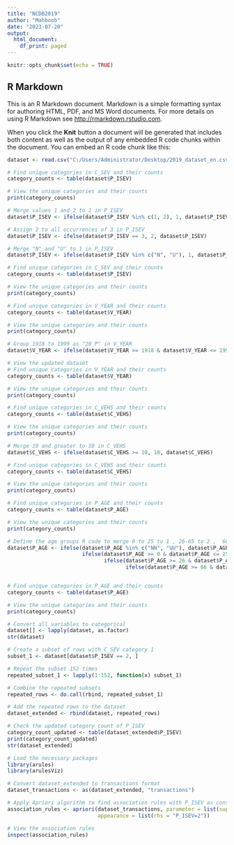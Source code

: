 ---
title: "NCDB2019"
author: "Mahboob"
date: "2023-07-20"
output:
  html_document:
    df_print: paged
---

```{r setup, include=FALSE}
knitr::opts_chunk$set(echo = TRUE)
```

## R Markdown

This is an R Markdown document. Markdown is a simple formatting syntax for authoring HTML, PDF, and MS Word documents. For more details on using R Markdown see <http://rmarkdown.rstudio.com>.

When you click the **Knit** button a document will be generated that includes both content as well as the output of any embedded R code chunks within the document. You can embed an R code chunk like this:

```{r}
dataset <- read.csv("C:/Users/Administrator/Desktop/2019_dataset_en.csv")
```

```{r}
# Find unique categories in C_SEV and their counts
category_counts <- table(dataset$P_ISEV)

# View the unique categories and their counts
print(category_counts)
```

```{r}
# Merge values 1 and 2 to 1 in P_ISEV
dataset$P_ISEV <- ifelse(dataset$P_ISEV %in% c(1, 2), 1, dataset$P_ISEV)

# Assign 2 to all occurrences of 3 in P_ISEV
dataset$P_ISEV <- ifelse(dataset$P_ISEV == 3, 2, dataset$P_ISEV)

# Merge "N" and "U" to 1 in P_ISEV
dataset$P_ISEV <- ifelse(dataset$P_ISEV %in% c("N", "U"), 1, dataset$P_ISEV)

# Find unique categories in C_SEV and their counts
category_counts <- table(dataset$P_ISEV)

# View the unique categories and their counts
print(category_counts)

```

```{r}
# Find unique categories in V_YEAR and their counts
category_counts <- table(dataset$V_YEAR)

# View the unique categories and their counts
print(category_counts)

# Group 1918 to 1999 as "20_P" in V_YEAR
dataset$V_YEAR <- ifelse(dataset$V_YEAR >= 1918 & dataset$V_YEAR <= 1999, "20_P", dataset$V_YEAR)

# View the updated dataset
# Find unique categories in V_YEAR and their counts
category_counts <- table(dataset$V_YEAR)

# View the unique categories and their counts
print(category_counts)
```

```{r}
# Find unique categories in C_VEHS and their counts
category_counts <- table(dataset$C_VEHS)

# View the unique categories and their counts
print(category_counts)

# Merge 10 and greater to 10 in C_VEHS
dataset$C_VEHS <- ifelse(dataset$C_VEHS >= 10, 10, dataset$C_VEHS)

# Find unique categories in C_VEHS and their counts
category_counts <- table(dataset$C_VEHS)

# View the unique categories and their counts
print(category_counts)
```


```{r}

# Find unique categories in P_AGE and their counts
category_counts <- table(dataset$P_AGE)

# View the unique categories and their counts
print(category_counts)

# Define the age groups R code to merge 0 to 25 to 1 , 26-65 to 2 ,  66 to 99 to 3 and keep NN and UU as it is for P_AGE
dataset$P_AGE <- ifelse(dataset$P_AGE %in% c("NN", "UU"), dataset$P_AGE,
                        ifelse(dataset$P_AGE >= 0 & dataset$P_AGE <= 25, 1,
                               ifelse(dataset$P_AGE >= 26 & dataset$P_AGE <= 65, 2,
                                      ifelse(dataset$P_AGE >= 66 & dataset$P_AGE <= 99, 3, dataset$P_AGE))))


# Find unique categories in P_AGE and their counts
category_counts <- table(dataset$P_AGE)

# View the unique categories and their counts
print(category_counts)
```

```{r}
# Convert all variables to categorical
dataset[] <- lapply(dataset, as.factor)                        
str(dataset)
```

```{r}
# Create a subset of rows with C_SEV category 1
subset_1 <- dataset[dataset$P_ISEV == 2, ]

# Repeat the subset 152 times
repeated_subset_1 <- lapply(1:152, function(x) subset_1)

# Combine the repeated subsets
repeated_rows <- do.call(rbind, repeated_subset_1)

# Add the repeated rows to the dataset
dataset_extended <- rbind(dataset, repeated_rows)

# Check the updated category count of P_ISEV
category_count_updated <- table(dataset_extended$P_ISEV)
print(category_count_updated)
str(dataset_extended)
```

```{r}
# Load the necessary packages
library(arules)
library(arulesViz)

# Convert dataset_extended to transactions format
dataset_transactions <- as(dataset_extended, "transactions")

# Apply Apriori algorithm to find association rules with P_ISEV as consequent
association_rules <- apriori(dataset_transactions, parameter = list(support = 0.1, confidence = 0.7, minlen = 2),
                             appearance = list(rhs = "P_ISEV=2"))

# View the association rules
inspect(association_rules)
```


